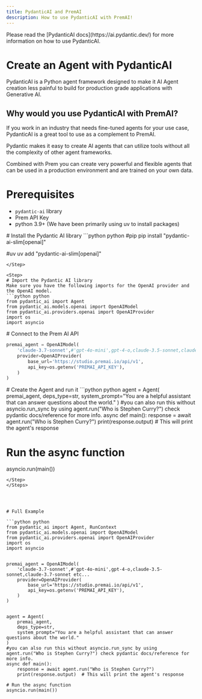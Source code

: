 ```yaml
---
title: PydanticAI and PremAI
description: How to use PydanticAI with PremAI!
---
```


<Note>
Please read the [PydanticAI docs](https://ai.pydantic.dev/) for more information on how to use PydanticAI.
</Note>

# Create an Agent with PydanticAI
PydanticAI is a Python agent framework designed to make it AI Agent creation less painful to build for production grade applications with Generative AI. 

## Why would you use PydanticAI with PremAI?

If you work in an industry that needs fine-tuned agents for your use case, PydanticAI is a great tool to use as a complement to PremAI.

Pydantic makes it easy to create AI agents that can utilize tools without all the complexity of other agent frameworks.

Combined with Prem you can create very powerful and flexible agents that can be used in a production environment and are trained on your own data.



# Prerequisites
- `pydantic-ai` library
- Prem API Key
- python 3.9+ (We have been primarily using uv to install packages)
<Steps>
<Step>
# Install the Pydantic AI library
```python python
#pip
pip install "pydantic-ai-slim[openai]"

#uv
uv add "pydantic-ai-slim[openai]"
```
</Step>

<Step>
# Import the Pydantic AI library 
Make sure you have the following imports for the OpenAI provider and the OpenAI model.
```python python
from pydantic_ai import Agent
from pydantic_ai.models.openai import OpenAIModel
from pydantic_ai.providers.openai import OpenAIProvider
import os
import asyncio
```
</Step>

<Step>
# Connect to the Prem AI API

```python python
premai_agent = OpenAIModel(
    'claude-3.7-sonnet',#'gpt-4o-mini',gpt-4-o,claude-3.5-sonnet,claude-3.7-sonnet etc...
    provider=OpenAIProvider(
        base_url='https://studio.premai.io/api/v1', 
        api_key=os.getenv('PREMAI_API_KEY'),
    )
)
```
</Step>

<Step>
# Create the Agent and run it
```python python
agent = Agent(
    premai_agent,
    deps_type=str,
    system_prompt="You are a helpful assistant that can answer questions about the world."
)
#you can also run this without asyncio.run_sync by using agent.run("Who is Stephen Curry?") check pydantic docs/reference for more info.
async def main():
    response = await agent.run("Who is Stephen Curry?")
    print(response.output)  # This will print the agent's response

# Run the async function
asyncio.run(main())
```
</Step>
</Steps>




# Full Example

```python python
from pydantic_ai import Agent, RunContext
from pydantic_ai.models.openai import OpenAIModel
from pydantic_ai.providers.openai import OpenAIProvider
import os
import asyncio


premai_agent = OpenAIModel(
    'claude-3.7-sonnet',#'gpt-4o-mini',gpt-4-o,claude-3.5-sonnet,claude-3.7-sonnet etc...
    provider=OpenAIProvider(
        base_url='https://studio.premai.io/api/v1', 
        api_key=os.getenv('PREMAI_API_KEY'),
    )
)


agent = Agent(
    premai_agent,
    deps_type=str,
    system_prompt="You are a helpful assistant that can answer questions about the world."
)
#you can also run this without asyncio.run_sync by using agent.run("Who is Stephen Curry?") check pydantic docs/reference for more info.
async def main():
    response = await agent.run("Who is Stephen Curry?")
    print(response.output)  # This will print the agent's response

# Run the async function
asyncio.run(main())
```




